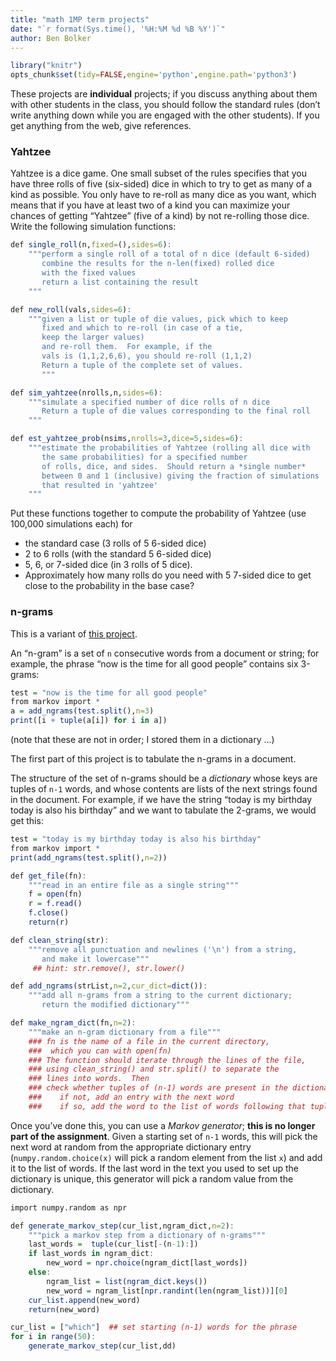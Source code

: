 ```yaml
---
title: "math 1MP term projects"
date: "`r format(Sys.time(), '%H:%M %d %B %Y')`"
author: Ben Bolker
---
```


```r
library("knitr")
opts_chunk$set(tidy=FALSE,engine='python',engine.path='python3')
```

These projects are **individual** projects; if you discuss anything about them with other students in the class, you should follow the standard rules (don't write anything down while you are engaged with the other students).  If you get anything from the web, give references.

### Yahtzee

Yahtzee is a dice game.  One small subset of the rules specifies that you have three rolls of five (six-sided) dice in which to try to get as many of a kind as possible.  You only have to re-roll as many dice as you want, which means that if you have at least two of a kind you can maximize your chances of getting "Yahtzee" (five of a kind) by not re-rolling those dice.  Write the following simulation functions:

```r
def single_roll(n,fixed=(),sides=6):
    """perform a single roll of a total of n dice (default 6-sided)
       combine the results for the n-len(fixed) rolled dice
       with the fixed values
       return a list containing the result
    """

def new_roll(vals,sides=6):
    """given a list or tuple of die values, pick which to keep
       fixed and which to re-roll (in case of a tie,
       keep the larger values)
       and re-roll them.  For example, if the
       vals is (1,1,2,6,6), you should re-roll (1,1,2)
       Return a tuple of the complete set of values.
       """

def sim_yahtzee(nrolls,n,sides=6):
    """simulate a specified number of dice rolls of n dice
       Return a tuple of die values corresponding to the final roll
    """

def est_yahtzee_prob(nsims,nrolls=3,dice=5,sides=6):
    """estimate the probabilities of Yahtzee (rolling all dice with
       the same probabilities) for a specified number
       of rolls, dice, and sides.  Should return a *single number*
       between 0 and 1 (inclusive) giving the fraction of simulations
       that resulted in 'yahtzee'
    """
```

Put these functions together to compute the probability of Yahtzee
(use 100,000 simulations each) for 

* the standard case (3 rolls of 5 6-sided dice)
* 2 to 6 rolls (with the standard 5 6-sided dice)
* 5, 6, or 7-sided dice (in 3 rolls of 5 dice).  
* Approximately how many rolls do you need with 5 7-sided dice to get close to the probability in the base case?

### n-grams

This is a variant of [this project](http://www.cse.msu.edu/~cse231/PracticeOfComputingUsingPython/06_Dictionaries/MarkovTextBuilder/proj07.pdf).

An "n-gram" is a set of `n` consecutive words from a document or string; for example, the phrase "now is the time for all good people" contains six 3-grams: 
```r
test = "now is the time for all good people"
from markov import *
a = add_ngrams(test.split(),n=3)
print([i + tuple(a[i]) for i in a])
```
(note that these are not in order; I stored them in a dictionary ...)

The first part of this project is to tabulate the n-grams in a document.

The structure of the set of n-grams should be a *dictionary* whose keys are tuples of `n-1` words, and whose contents are lists of the next strings found in the document.  For example, if we have the string "today is my birthday today is also his birthday" and we want to tabulate the 2-grams, we would get this:
```r
test = "today is my birthday today is also his birthday"
from markov import *
print(add_ngrams(test.split(),n=2))
```

```r
def get_file(fn):
    """read in an entire file as a single string"""
    f = open(fn)
    r = f.read()
    f.close()
    return(r)

def clean_string(str):
    """remove all punctuation and newlines ('\n') from a string,
       and make it lowercase"""
     ## hint: str.remove(), str.lower()

def add_ngrams(strList,n=2,cur_dict=dict()):
    """add all n-grams from a string to the current dictionary;
       return the modified dictionary"""

def make_ngram_dict(fn,n=2):
    """make an n-gram dictionary from a file"""
    ### fn is the name of a file in the current directory,
    ###  which you can with open(fn)
    ### The function should iterate through the lines of the file,
    ### using clean_string() and str.split() to separate the
    ### lines into words.  Then 
    ### check whether tuples of (n-1) words are present in the dictionary
    ###    if not, add an entry with the next word
    ###    if so, add the word to the list of words following that tuple
```

Once you've done this, you can use a *Markov generator*; **this is no longer part of the assignment**. Given 
a starting set of `n-1` words, this will pick the next word at random from the
appropriate dictionary entry (`numpy.random.choice(x)` will pick a
random element from the list `x`) and add it to the list of words.
If the last word in the text you used to set up the dictionary is unique,
this generator will pick a random value from the dictionary.

```r
import numpy.random as npr

def generate_markov_step(cur_list,ngram_dict,n=2):
    """pick a markov step from a dictionary of n-grams"""
    last_words =  tuple(cur_list[-(n-1):])
    if last_words in ngram_dict:
        new_word = npr.choice(ngram_dict[last_words])
    else:
        ngram_list = list(ngram_dict.keys())
        new_word = ngram_list[npr.randint(len(ngram_list))][0]
    cur_list.append(new_word)
    return(new_word)

cur_list = ["which"]  ## set starting (n-1) words for the phrase
for i in range(50):
    generate_markov_step(cur_list,dd)
```
